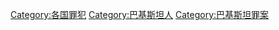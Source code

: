 [[Category:各国罪犯|Category:各国罪犯]]
[[Category:巴基斯坦人|Category:巴基斯坦人]]
[[Category:巴基斯坦罪案|Category:巴基斯坦罪案]]